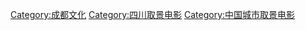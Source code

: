 [[Category:成都文化|Category:成都文化]]
[[Category:四川取景电影|Category:四川取景电影]]
[[Category:中国城市取景电影|Category:中国城市取景电影]]